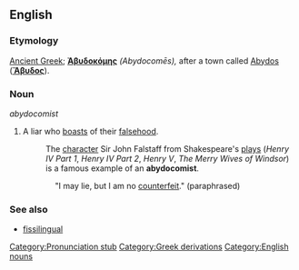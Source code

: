 ==English==

===Etymology===
[[Ancient Greek]]; '''[[Ἀβυδοκόμης]]''' ''(Abydocomēs),'' after a town called [[Abydos]] ('''[[Ἄβυδος]]''').

===Noun===
''abydocomist''

# A liar who [[boast]]s of their [[falsehood]].
#:The [[character]] Sir John Falstaff from Shakespeare's [[theatre|plays]] (''Henry IV Part 1'', ''Henry IV Part 2'', ''Henry V'', ''The Merry Wives of Windsor'') is a famous example of an '''abydocomist'''. 
::"I may lie, but I am no [[counterfeit]]." (paraphrased)

===See also===
* [[fissilingual]]

[[Category:Pronunciation stub]]
[[Category:Greek derivations]]
[[Category:English nouns]]